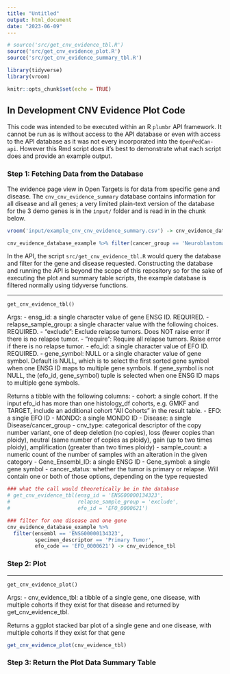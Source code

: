 ```yaml
---
title: "Untitled"
output: html_document
date: "2023-06-09"
---
```


```r
# source('src/get_cnv_evidence_tbl.R')
source('src/get_cnv_evidence_plot.R')
source('src/get_cnv_evidence_summary_tbl.R')

library(tidyverse)
library(vroom)

knitr::opts_chunk$set(echo = TRUE)
```

## In Development CNV Evidence Plot Code

This code was intended to be executed within an R `plumbr` API framework. It cannot be run as is without access to the API database or even with access to the API database as it was not every incorporated into the `OpenPedCan-api`. However this Rmd script does it's best to demonstrate what each script does and provide an example output.

### Step 1: Fetching Data from the Database

The evidence page view in Open Targets is for data from specific gene and disease. The `cnv_cnv_evidence_summary` database contains information for all disease and all genes; a very limited plain-text version of the database for the 3 demo genes is in the `input/` folder and is read in in the chunk below.

```r
vroom('input/example_cnv_cnv_evidence_summary.csv') -> cnv_evidence_database_example

cnv_evidence_database_example %>% filter(cancer_group == 'Neuroblastoma')
```

In the API, the script `src/get_cnv_evidence_tbl.R` would query the database and filter for the gene and disease requested. Constructing the database and running the API is beyond the scope of this repository so for the sake of executing the plot and summary table scripts, the example database is filtered normally using tidyverse functions.

---

`get_cnv_evidence_tbl()`

Args:
- ensg_id: a single character value of gene ENSG ID. REQUIRED.
- relapse_sample_group: a single character value with the following choices.
  REQUIRED.
  - "exclude": Exclude relapse tumors. Does NOT raise error if there is no
    relapse tumor.
  - "require": Require all relapse tumors. Raise error if there is no relapse
    tumor.
- efo_id: a single character value of EFO ID. REQUIRED.
- gene_symbol: NULL or a single character value of gene symbol. Default is
  NULL, which is to select the first sorted gene symbol when one ENSG ID maps
  to multiple gene symbols. If gene_symbol is not NULL, the (efo_id,
  gene_symbol) tuple is selected when one ENSG ID maps to multiple gene
  symbols.

Returns a tibble with the following columns:
- cohort: a single cohort. If the input efo_id has more than one histology_df
  cohorts, e.g. GMKF and TARGET, include an additional cohort "All Cohorts" in
  the result table.
- EFO: a single EFO ID
- MONDO: a single MONDO ID
- Disease: a single Disease/cancer_group
- cnv_type: categorical descriptor of the copy number variant, one of deep
  deletion (no copies), loss (fewer copies than ploidy), neutral (same number
  of copies as ploidy), gain (up to two times ploidy), amplification (greater
  than two times ploidy)
- sample_count: a numeric count of the number of samples with an alteration in
  the given category
- Gene_Ensembl_ID: a single ENSG ID
- Gene_symbol: a single gene symbol
- cancer_status: whether the tumor is primary or relapse. Will contain one or
  both of those options, depending on the type requested

```r
### what the call would theoretically be in the database
# get_cnv_evidence_tbl(ensg_id = 'ENSG00000134323', 
#                      relapse_sample_group = 'exclude',
#                      efo_id = 'EFO_0000621')

### filter for one disease and one gene
cnv_evidence_database_example %>%
  filter(ensembl == 'ENSG00000134323',
         specimen_descriptor == 'Primary Tumor',
         efo_code == 'EFO_0000621') -> cnv_evidence_tbl
```

### Step 2: Plot

---

`get_cnv_evidence_plot()`

Args:
- cnv_evidence_tbl: a tibble of a single gene, one disease, with multiple
  cohorts if they exist for that disease and returned by get_cnv_evidence_tbl.

Returns a ggplot stacked bar plot of a single gene and one disease, with
multiple cohorts if they exist for that gene

```r
get_cnv_evidence_plot(cnv_evidence_tbl)
```

### Step 3: Return the Plot Data Summary Table









